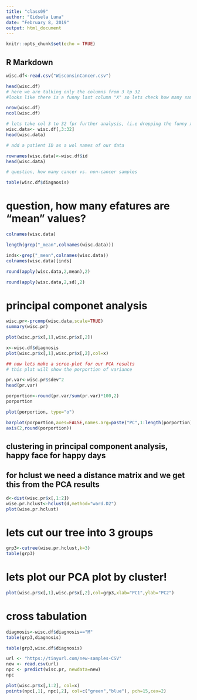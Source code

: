 ```yaml
---
title: "class09"
author: "Gidsela Luna"
date: "February 8, 2019"
output: html_document
---
```


```r
knitr::opts_chunk$set(echo = TRUE)
```

## R Markdown
```r
wisc.df<-read.csv("WisconsinCancer.csv")

```


```r
head(wisc.df)
# here we are talking only the columns from 3 tp 32
#looks like there is a funny last column "X" so lets check how many samples there are 

```

```r
nrow(wisc.df)
ncol(wisc.df)
```

```r
# lets take col 3 to 32 fpr further analysis, (i.e dropping the funny x)
wisc.data<- wisc.df[,3:32]
head(wisc.data)
```

```r
# add a patient ID as a wol names of our data 

rownames(wisc.data)<-wisc.df$id
head(wisc.data)

```

```r
# question, how many cancer vs. non-cancer samples 

table(wisc.df$diagnosis)
```


# question, how many efatures are "mean" values?
```r
colnames(wisc.data)

```
```r
length(grep("_mean",colnames(wisc.data)))
```
```r
inds<-grep("_mean",colnames(wisc.data))
colnames(wisc.data)[inds]
```
```r
round(apply(wisc.data,2,mean),2)
```

```r
round(apply(wisc.data,2,sd),2)
```




# principal componet analysis 

```r
wisc.pr<-prcomp(wisc.data,scale=TRUE)
summary(wisc.pr)
```


```r

plot(wisc.pr$x[,1],wisc.pr$x[,2])
```

```r
x<-wisc.df$diagnosis
plot(wisc.pr$x[,1],wisc.pr$x[,2],col=x)

```
```r
## now lets make a scree-plot for our PCA results 
# this plat will show the porportion of variance 

pr.var<-wisc.pr$sdev^2
head(pr.var)


```


```r
porportion<-round(pr.var/sum(pr.var)*100,2)
porportion
```


```r
plot(porportion, type="o")
```
```r
barplot(porportion,axes=FALSE,names.arg=paste("PC",1:length(porportion)),las=2,ylab="Porportion of Variance")
axis(2,round(porportion))
```




## clustering in principal component analysis, happy face for happy days
## for hclust we need a distance matrix and we get this from the PCA results 
```r
d<-dist(wisc.pr$x[,1:2])
wise.pr.hclust<-hclust(d,method="ward.D2")
plot(wise.pr.hclust)

```

# lets cut our tree into 3 groups 
```r

grp3<-cutree(wise.pr.hclust,k=3)
table(grp3)

```


# lets plot our PCA plot by cluster!

```r
plot(wisc.pr$x[,1],wisc.pr$x[,2],col=grp3,xlab="PC1",ylab="PC2")
```

# cross tabulation 

```r

diagnosis<-wisc.df$diagnosis=="M"
table(grp3,diagnosis)


```


```r
table(grp3,wisc.df$diagnosis)
```




```r
url <- "https://tinyurl.com/new-samples-CSV"
new <- read.csv(url)
npc <- predict(wisc.pr, newdata=new)
npc
```




```r
plot(wisc.pr$x[,1:2], col=x)
points(npc[,1], npc[,2], col=c("green","blue"), pch=15,cex=2)


```


